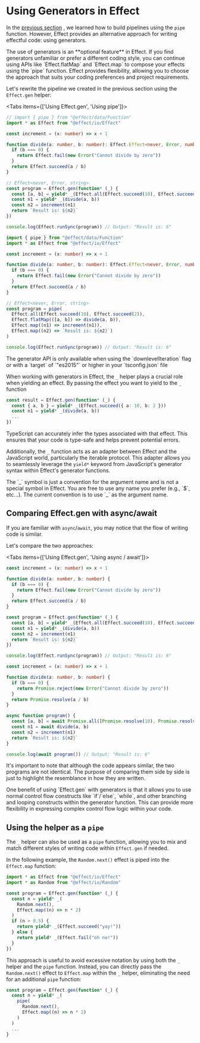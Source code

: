 
# Using Generators in Effect

In the [previous section](pipeline) , we learned how to build pipelines using the `pipe` function. However, Effect provides an alternative approach for writing effectful code: using generators.

<Idea>
  The use of generators is an **optional feature** in Effect. If you find
  generators unfamiliar or prefer a different coding style, you can continue
  using APIs like `Effect.flatMap` and `Effect.map` to compose your effects
  using the `pipe` function. Effect provides flexibility, allowing you to choose
  the approach that suits your coding preferences and project requirements.
</Idea>

Let's rewrite the pipeline we created in the previous section using the `Effect.gen` helper:

<Tabs items={['Using Effect.gen', 'Using pipe']}>
  <Tab>

```ts
// import { pipe } from "@effect/data/Function"
import * as Effect from "@effect/io/Effect"

const increment = (x: number) => x + 1

function divide(a: number, b: number): Effect.Effect<never, Error, number> {
  if (b === 0) {
    return Effect.fail(new Error("Cannot divide by zero"))
  }
  return Effect.succeed(a / b)
}

// Effect<never, Error, string>
const program = Effect.gen(function* (_) {
  const [a, b] = yield* _(Effect.all(Effect.succeed(10), Effect.succeed(2)))
  const n1 = yield* _(divide(a, b))
  const n2 = increment(n1)
  return `Result is: ${n2}`
})

console.log(Effect.runSync(program)) // Output: "Result is: 6"
```

  </Tab>
  <Tab>

```ts
import { pipe } from "@effect/data/Function"
import * as Effect from "@effect/io/Effect"

const increment = (x: number) => x + 1

function divide(a: number, b: number): Effect.Effect<never, Error, number> {
  if (b === 0) {
    return Effect.fail(new Error("Cannot divide by zero"))
  }
  return Effect.succeed(a / b)
}

// Effect<never, Error, string>
const program = pipe(
  Effect.all(Effect.succeed(10), Effect.succeed(2)),
  Effect.flatMap(([a, b]) => divide(a, b)),
  Effect.map((n1) => increment(n1)),
  Effect.map((n2) => `Result is: ${n2}`)
)

console.log(Effect.runSync(program)) // Output: "Result is: 6"
```

  </Tab>
</Tabs>

<Warning>
  The generator API is only available when using the `downlevelIteration` flag
  or with a `target` of `"es2015"` or higher in your `tsconfig.json` file
</Warning>

When working with generators in Effect, the `_` helper plays a crucial role when yielding an effect. By passing the effect you want to yield to the `_` function

```ts /Effect.succeed({ a: 10, b: 2 })/ /divide(a, b)/
const result = Effect.gen(function* (_) {
  const { a, b } = yield* _(Effect.succeed({ a: 10, b: 2 }))
  const n1 = yield* _(divide(a, b))
  ...
})
```

TypeScript can accurately infer the types associated with that effect. This ensures that your code is type-safe and helps prevent potential errors.

Additionally, the `_` function acts as an adapter between Effect and the JavaScript world, particularly the iterable protocol. This adapter allows you to seamlessly leverage the `yield*` keyword from JavaScript's generator syntax within Effect's generator functions.

<Info>
  The `_` symbol is just a convention for the argument name and is not a special
  symbol in Effect. You are free to use any name you prefer (e.g., `$`, etc...).
  The current convention is to use `_` as the argument name.
</Info>

## Comparing Effect.gen with async/await

If you are familiar with `async`/`await`, you may notice that the flow of writing code is similar.

Let's compare the two approaches:

<Tabs items={['Using Effect.gen', 'Using async / await']}>
  <Tab>

```ts
const increment = (x: number) => x + 1

function divide(a: number, b: number) {
  if (b === 0) {
    return Effect.fail(new Error("Cannot divide by zero"))
  }
  return Effect.succeed(a / b)
}

const program = Effect.gen(function* (_) {
  const [a, b] = yield* _(Effect.all(Effect.succeed(10), Effect.succeed(2)))
  const n1 = yield* _(divide(a, b))
  const n2 = increment(n1)
  return `Result is: ${n2}`
})

console.log(Effect.runSync(program)) // Output: "Result is: 6"
```

  </Tab>
  <Tab>

```ts
const increment = (x: number) => x + 1

function divide(a: number, b: number) {
  if (b === 0) {
    return Promise.reject(new Error("Cannot divide by zero"))
  }
  return Promise.resolve(a / b)
}

async function program() {
  const [a, b] = await Promise.all([Promise.resolve(10), Promise.resolve(2)])
  const n1 = await divide(a, b)
  const n2 = increment(n1)
  return `Result is: ${n2}`
}

console.log(await program()) // Output: "Result is: 6"
```

  </Tab>
</Tabs>

It's important to note that although the code appears similar, the two programs are not identical. The purpose of comparing them side by side is just to highlight the resemblance in how they are written.

<Idea>
  One benefit of using `Effect.gen` with generators is that it allows you to use
  normal control flow constructs like `if`/`else`, `while`, and other branching
  and looping constructs within the generator function. This can provide more
  flexibility in expressing complex control flow logic within your code.
</Idea>

## Using the helper as a `pipe`

The `_` helper can also be used as a `pipe` function, allowing you to mix and match different styles of writing code within `Effect.gen` if needed.

In the following example, the `Random.next()` effect is piped into the `Effect.map` function:

```ts {6-7}
import * as Effect from "@effect/io/Effect"
import * as Random from "@effect/io/Random"

const program = Effect.gen(function* (_) {
  const n = yield* _(
    Random.next(),
    Effect.map((n) => n * 2)
  )
  if (n > 0.5) {
    return yield* _(Effect.succeed("yay!"))
  } else {
    return yield* _(Effect.fail("oh no!"))
  }
})
```

This approach is useful to avoid excessive notation by using both the `_` helper and the `pipe` function. Instead, you can directly pass the `Random.next()` effect to `Effect.map` within the `_` helper, eliminating the need for an additional `pipe` function:

```ts /pipe/
const program = Effect.gen(function* (_) {
  const n = yield* _(
    pipe(
      Random.next(),
      Effect.map((n) => n * 2)
    )
  )
  ...
}
```
